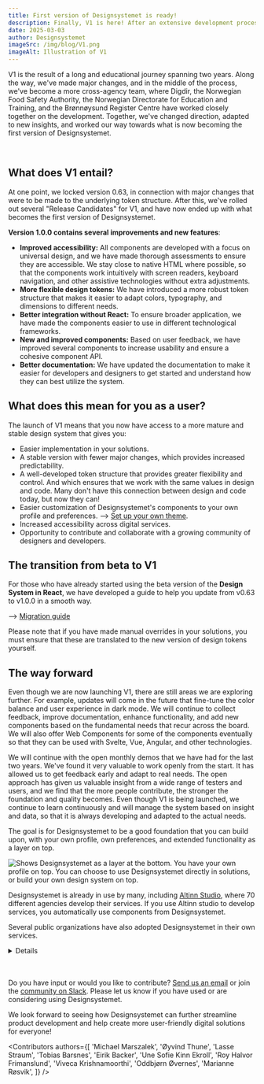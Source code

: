 ```yaml
---
title: First version of Designsystemet is ready!
description: Finally, V1 is here! After an extensive development process and close collaboration with several public entities, we are now launching the first stable version of Designsystemet!
date: 2025-03-03
author: Designsystemet
imageSrc: /img/blog/V1.png
imageAlt: Illustration of V1
---
```


V1 is the result of a long and educational journey spanning two years. Along the way, we've made major changes, and in the middle of the process, we've become a more cross-agency team, where Digdir, the Norwegian Food Safety Authority, the Norwegian Directorate for Education and Training, and the Brønnøysund Register Centre have worked closely together on the development. Together, we've changed direction, adapted to new insights, and worked our way towards what is now becoming the first version of Designsystemet.

<br/>

<VideoCard
  videoUrl="https://vimeo.com/1087964826?share=copy#t=0"
  title="Recording from the launch on March 20"
  description="900 participants from 270 different organizations signed up for the launch to learn how Designsystemet can be used, both directly in solutions and as a foundation for other design systems."
  imageUrl="/img/blog/lansering-opptak.png"
/>


## What does V1 entail?

At one point, we locked version 0.63, in connection with major changes that were to be made to the underlying token structure. After this, we've rolled out several "Release Candidates" for V1, and have now ended up with what becomes the first version of Designsystemet.

**Version 1.0.0 contains several improvements and new features**:

- **Improved accessibility:** All components are developed with a focus on universal design, and we have made thorough assessments to ensure they are accessible. We stay close to native HTML where possible, so that the components work intuitively with screen readers, keyboard navigation, and other assistive technologies without extra adjustments.
- **More flexible design tokens:** We have introduced a more robust token structure that makes it easier to adapt colors, typography, and dimensions to different needs.
- **Better integration without React:** To ensure broader application, we have made the components easier to use in different technological frameworks.
- **New and improved components:** Based on user feedback, we have improved several components to increase usability and ensure a cohesive component API.
- **Better documentation:** We have updated the documentation to make it easier for developers and designers to get started and understand how they can best utilize the system.

## What does this mean for you as a user?

The launch of V1 means that you now have access to a more mature and stable design system that gives you:

- Easier implementation in your solutions.
- A stable version with fewer major changes, which provides increased predictability.
- A well-developed token structure that provides greater flexibility and control. And which ensures that we work with the same values in design and code. Many don't have this connection between design and code today, but now they can!
- Easier customization of Designsystemet's components to your own profile and preferences. --> [Set up your own theme](/en/fundamentals/for-designers/own-theme).
- Increased accessibility across digital services.
- Opportunity to contribute and collaborate with a growing community of designers and developers.

## The transition from beta to V1
For those who have already started using the beta version of the **Design System in React**, we have developed a guide to help you update from v0.63 to v1.0.0 in a smooth way.

--> [Migration guide](https://github.com/digdir/designsystemet/blob/main/packages/react/MIGRATION.md)

Please note that if you have made manual overrides in your solutions, you must ensure that these are translated to the new version of design tokens yourself.

## The way forward
Even though we are now launching V1, there are still areas we are exploring further. For example, updates will come in the future that fine-tune the color balance and user experience in dark mode. We will continue to collect feedback, improve documentation, enhance functionality, and add new components based on the fundamental needs that recur across the board. We will also offer Web Components for some of the components eventually so that they can be used with Svelte, Vue, Angular, and other technologies.

We will continue with the open monthly demos that we have had for the last two years. We've found it very valuable to work openly from the start. It has allowed us to get feedback early and adapt to real needs. The open approach has given us valuable insight from a wide range of testers and users, and we find that the more people contribute, the stronger the foundation and quality becomes. Even though V1 is being launched, we continue to learn continuously and will manage the system based on insight and data, so that it is always developing and adapted to the actual needs.

The goal is for Designsystemet to be a good foundation that you can build upon, with your own profile, own preferences, and extended functionality as a layer on top.

<Image
  src='/img/lagvis-bruk.png'
  alt='Shows Designsystemet as a layer at the bottom. You have your own profile on top. You can choose to use Designsystemet directly in solutions, or build your own design system on top.'
  boxShadow={false}
  caption='Some choose to build their own design system on top of Designsystemet, while others use it directly in solutions.'
/>


Designsystemet is already in use by many, including [Altinn Studio](https://altinn.studio/), where 70 different agencies develop their services. If you use Altinn studio to develop services, you automatically use components from Designsystemet.

Several public organizations have also adopted Designsystemet in their own services.

<Card data-color='neutral'>
  <Details>
    <DetailsSummary>Examples of use</DetailsSummary>
    <DetailsContent>
    - [The Norwegian Food Safety Authority](https://www.mattilsynet.no/) builds its design system on top of Designsystemet.
- [The Norwegian Directorate for Education and Training](https://www.udir.no/) builds its design system on top of Designsystemet.
- [The Brønnøysund Register Centre](https://www.brreg.no/) has adopted Designsystemet on [Business Information](https://virksomhet.brreg.no/no/oppslag/enheter) and [Support Register](https://stotte.brreg.no/nb/oppslag/stoettetildeling), among others.
- [Data.norge.no](https://data.norge.no) uses tokens, components, and patterns from Designsystemet.
- [The Norwegian Customs](https://www.toll.no/) has adopted Designsystemet on their websites.
- [KS Digital](https://ksdigital.no) has adopted Designsystemet on [ledsagerbevis.no](https://ledsagerbevis.no/), among others.
- [The Norwegian Labour Inspection Authority](https://www.arbeidstilsynet.no/) has adopted Designsystemet on their websites.
- [Help page for shared solutions](https://eid.difi.no/nb) uses tokens and components from Designsystemet.
- [Digdir.no](https://www.digdir.no/), [UU-tilsynet](https://www.uutilsynet.no/), [UU-status](https://uustatus.no/), [the collaboration portal](https://samarbeid.digdir.no/) use tokens from Designsystemet.

<br/>
    </DetailsContent>
  </Details>
</Card>

<br/>
<br/>

Do you have input or would you like to contribute? [Send us an email](mailto:designsystem@digdir.no) or join the [community on Slack](http://designsystemet.no/slack). Please let us know if you have used or are considering using Designsystemet.

We look forward to seeing how Designsystemet can further streamline product development and help create more user-friendly digital solutions for everyone!




<Contributors
  authors={[
    'Michael Marszalek',
    'Øyvind Thune',
    'Lasse Straum',
    'Tobias Barsnes',
    'Eirik Backer',
    'Une Sofie Kinn Ekroll',
    'Roy Halvor Frimanslund',
    'Viveca Krishnamoorthi',
    'Oddbjørn Øvernes',
    'Marianne Røsvik',
  ]}
/>

